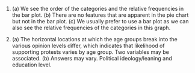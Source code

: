 1. \(a) We see the order of the categories and the relative frequencies in the bar plot. (b) There are no features that are apparent in the pie chart but not in the bar plot. (c) We usually prefer to use a bar plot as we can also see the relative frequencies of the categories in this graph.

1. \(a) The horizontal locations at which the age groups break into the various opinion levels differ, which indicates that likelihood of supporting protests varies by age group. Two variables may be associated. (b) Answers may vary. Political ideology/leaning and education level.
